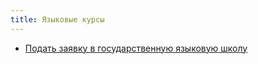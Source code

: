 ```yaml
---
title: Языковые курсы
---
```


<Icon name="translate"  size="2rem" />

- [Подать заявку в государственную языковую школу](https://www.comunidad.madrid/servicios/educacion/ensenanzas-idiomas)
